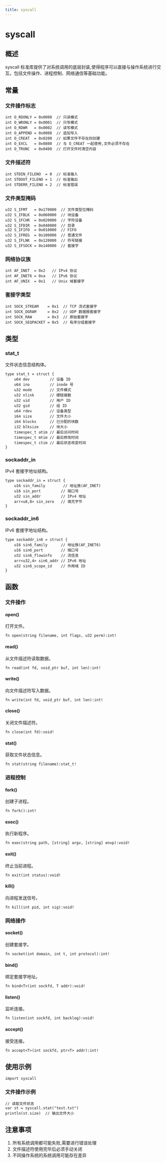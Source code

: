 ```yaml
---
title: syscall
---
```


# syscall

## 概述
syscall 标准库提供了对系统调用的底层封装,使得程序可以直接与操作系统进行交互。包括文件操作、进程控制、网络通信等基础功能。

## 常量

### 文件操作标志
```nature
int O_RDONLY = 0x0000  // 只读模式
int O_WRONLY = 0x0001  // 只写模式
int O_RDWR   = 0x0002  // 读写模式
int O_APPEND = 0x0008  // 追加写入
int O_CREAT  = 0x0200  // 如果文件不存在则创建
int O_EXCL   = 0x0800  // 与 O_CREAT 一起使用,文件必须不存在
int O_TRUNC  = 0x0400  // 打开文件时清空内容
```

### 文件描述符
```nature
int STDIN_FILENO  = 0  // 标准输入
int STDOUT_FILENO = 1  // 标准输出
int STDERR_FILENO = 2  // 标准错误
```

### 文件类型掩码
```nature
u32 S_IFMT   = 0o170000  // 文件类型位掩码
u32 S_IFBLK  = 0o060000  // 块设备
u32 S_IFCHR  = 0o020000  // 字符设备
u32 S_IFDIR  = 0o040000  // 目录
u32 S_IFIFO  = 0o010000  // FIFO
u32 S_IFREG  = 0o100000  // 普通文件
u32 S_IFLNK  = 0o120000  // 符号链接
u32 S_IFSOCK = 0o140000  // 套接字
```

### 网络协议族
```nature
int AF_INET  = 0x2   // IPv4 协议
int AF_INET6 = 0xa   // IPv6 协议
int AF_UNIX  = 0x1   // Unix 域套接字
```

### 套接字类型
```nature
int SOCK_STREAM    = 0x1  // TCP 流式套接字
int SOCK_DGRAM     = 0x2  // UDP 数据报套接字
int SOCK_RAW       = 0x3  // 原始套接字
int SOCK_SEQPACKET = 0x5  // 有序分组套接字
```

## 类型

### stat_t
文件状态信息结构体。

```nature
type stat_t = struct {
    u64 dev         // 设备 ID
    u64 ino         // inode 号
    u32 mode        // 文件模式
    u32 nlink       // 硬链接数
    u32 uid         // 用户 ID
    u32 gid         // 组 ID
    u64 rdev        // 设备类型
    i64 size        // 文件大小
    i64 blocks      // 已分配的块数
    i32 blksize     // 块大小
    timespec_t atim // 最后访问时间
    timespec_t mtim // 最后修改时间
    timespec_t ctim // 最后状态改变时间
}
```

### sockaddr_in
IPv4 套接字地址结构。

```nature
type sockaddr_in = struct {
    u16 sin_family        // 地址族(AF_INET)
    u16 sin_port         // 端口号
    u32 sin_addr         // IPv4 地址
    arr<u8,8> sin_zero   // 填充字节
}
```

### sockaddr_in6  
IPv6 套接字地址结构。

```nature
type sockaddr_in6 = struct {
    u16 sin6_family      // 地址族(AF_INET6)
    u16 sin6_port        // 端口号
    u32 sin6_flowinfo    // 流信息
    arr<u32,4> sin6_addr // IPv6 地址
    u32 sin6_scope_id    // 作用域 ID
}
```

## 函数

### 文件操作

#### open()
打开文件。

```nature
fn open(string filename, int flags, u32 perm):int!
```

#### read()
从文件描述符读取数据。

```nature
fn read(int fd, void_ptr buf, int len):int!
```

#### write() 
向文件描述符写入数据。

```nature
fn write(int fd, void_ptr buf, int len):int!
```

#### close()
关闭文件描述符。

```nature
fn close(int fd):void!
```

#### stat()
获取文件状态信息。

```nature
fn stat(string filename):stat_t!
```

### 进程控制

#### fork()
创建子进程。

```nature
fn fork():int!
```

#### exec()
执行新程序。

```nature
fn exec(string path, [string] argv, [string] envp):void!
```

#### exit()
终止当前进程。

```nature
fn exit(int status):void!
```

#### kill()
向进程发送信号。

```nature
fn kill(int pid, int sig):void!
```

### 网络操作

#### socket()
创建套接字。

```nature
fn socket(int domain, int t, int protocol):int!
```

#### bind()
绑定套接字地址。

```nature
fn bind<T>(int sockfd, T addr):void!
```

#### listen()
监听连接。

```nature
fn listen(int sockfd, int backlog):void!
```

#### accept()
接受连接。

```nature
fn accept<T>(int sockfd, ptr<T> addr):int!
```

## 使用示例

`import syscall`

### 文件操作示例
```nature
// 读取文件状态
var st = syscall.stat("test.txt")
println(st.size)  // 输出文件大小
```

## 注意事项
1. 所有系统调用都可能失败,需要进行错误处理
2. 文件描述符使用完毕后必须手动关闭
3. 不同操作系统的系统调用可能存在差异
